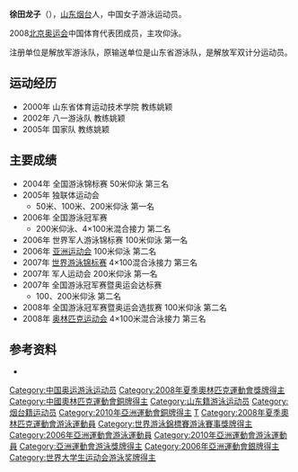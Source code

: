 {{noteTA|G1=Aquatics}}
{{Infobox Swimmer
| swimmername = 徐田龙子
| image =
| imagesize =
| caption =
| fullname = 徐田龙子
| nicknames =
| nationality = {{PRC}}
| strokes = 仰泳
| club = 解放军游泳队
| collegeteam =
| birth_date = {{birth date and age|1991|1|11}}
| birth_place = {{CHN}}[[山东省|山东省]][[烟台市|烟台市]]
| death_date =
| death_place =
| height = {{height|m=1.68}}
| weight = {{weight|kg=55}}
| medaltemplates =
{{MedalCompetition|[[奥林匹克运动会|奥林匹克运动会]]}}
{{MedalBronze |[[2008年夏季奥林匹克运动会游泳比赛|2008 北京]] | 4×100 混接力 }}
{{MedalCompetition|[[世界游泳锦标赛|世界游泳锦标赛]]}}
{{MedalBronze |[[2007年世界游泳锦标赛|2007 墨尔本]] | 4×100 混接力 }}
{{MedalCompetition|[[亚洲运动会|亚洲运动会]]}}
{{MedalSilver |[[2006年亚洲运动会|2006 多哈]] | 100 仰 }}
{{MedalBronze |[[2010年亚洲运动会|2010 廣州]] |50米背泳}}
}}

'''徐田龙子'''（{{bd|1991年|1月11日}}），[[山东|山东]][[烟台|烟台]]人，中国女子游泳运动员。

2008[[2008年夏季奥林匹克运动会|北京奥运会]]中国体育代表团成员，主攻仰泳。

注册单位是解放军游泳队，原输送单位是山东省游泳队，是解放军双计分运动员。

== 运动经历 ==
*2000年 山东省体育运动技术学院 教练姚颖
*2002年 八一游泳队 教练姚颖
*2005年 国家队 教练姚颖

== 主要成绩 ==

* 2004年 全国游泳锦标赛 50米仰泳 第三名
* 2005年 独联体运动会
** 50米、100米、200米仰泳 第一名
* 2006年 全国游泳冠军赛
** 200米仰泳、4×100米混合接力 第二名
* 2006年 世界军人游泳锦标赛 100米仰泳 第一名
* 2006年 [[2006年亚洲运动会|亚洲运动会]] 100米仰泳 第二名
* 2007年 [[2007年世界游泳锦标赛|世界游泳锦标赛]] 4×100混合泳接力 第三名
* 2007年 军人运动会 200米仰泳 第一名
* 2007年 全国游泳冠军赛暨奥运会达标赛
** 100、200米仰泳 第二名
* 2008年 全国游泳冠军赛暨奥运会选拔赛 100米仰泳 第二名
* 2008年 [[2008年夏季奥林匹克运动会|奥林匹克运动会]] 4×100米混合泳接力 第三名

== 参考资料 ==

<div class="references-small">
<references/>
* {{cite web |url=http://2008teamchina.olympic.cn/index.php/personview/persons/794 |title=2008北京奥运会中国体育代表团成员名录 |accessdate=2009-08-31 |publisher=[[中国奥委会|中国奥委会]] |archive-url=https://web.archive.org/web/20090804063942/http://2008teamchina.olympic.cn/index.php/personview/persons/794 |archive-date=2009-08-04 |dead-url=yes }}
</div>

{{2008 China Olympic Swimming Team}}

{{DEFAULTSORT:Xu徐}}
[[Category:中国奥运游泳运动员|Category:中国奥运游泳运动员]]
[[Category:2008年夏季奧林匹克運動會獎牌得主|Category:2008年夏季奧林匹克運動會獎牌得主]]
[[Category:中國奧林匹克運動會銅牌得主|Category:中國奧林匹克運動會銅牌得主]]
[[Category:山东籍游泳运动员|Category:山东籍游泳运动员]]
[[Category:烟台籍运动员|Category:烟台籍运动员]]
[[Category:2010年亞洲運動會銅牌得主|Category:2010年亞洲運動會銅牌得主]]
[[Category:奥林匹克运动会游泳铜牌得主|T]]
[[Category:2008年夏季奧林匹克運動會游泳運動員|Category:2008年夏季奧林匹克運動會游泳運動員]]
[[Category:世界游泳錦標賽游泳賽事獎牌得主|Category:世界游泳錦標賽游泳賽事獎牌得主]]
[[Category:2006年亞洲運動會游泳運動員|Category:2006年亞洲運動會游泳運動員]]
[[Category:2010年亞洲運動會游泳運動員|Category:2010年亞洲運動會游泳運動員]]
[[Category:亞洲運動會游泳獎牌得主|Category:亞洲運動會游泳獎牌得主]]
[[Category:2006年亞洲運動會銀牌得主|Category:2006年亞洲運動會銀牌得主]]
[[Category:世界大学生运动会游泳奖牌得主|Category:世界大学生运动会游泳奖牌得主]]